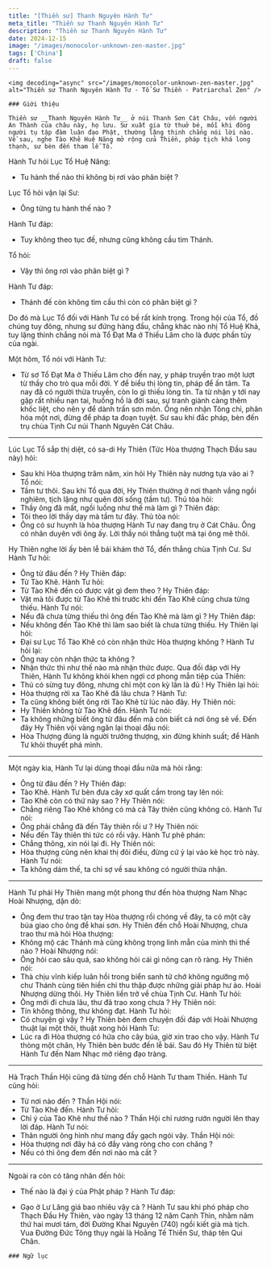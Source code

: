 ```yaml
---
title: "[Thiền sư] Thanh Nguyên Hành Tư"
meta_title: "Thiền sư Thanh Nguyên Hành Tư"
description: "Thiền sư Thanh Nguyên Hành Tư"
date: 2024-12-15
image: "/images/monocolor-unknown-zen-master.jpg"
tags: ['China']
draft: false
---
```


<div className="grid xl:grid-cols-8 lg:grid-cols-8 md:grid-cols-2 sm:grid-cols-2 xs:grid-cols-1 gap-8 bg-body dark:bg-darkmode-body">

  <div className="lg:col-span-3 md:col-span-1">

    <img decoding="async" src="/images/monocolor-unknown-zen-master.jpg" alt="Thiền sư Thanh Nguyên Hành Tư - Tổ Sư Thiền - Patriarchal Zen" />

    ### Giới thiệu

    Thiền sư __Thanh Nguyên Hành Tư__ ở núi Thanh Sơn Cát Châu, vốn người An Thành của châu này, họ lưu. Sư xuất gia từ thuở bé, mỗi khi đông người tụ tập đàm luận đạo Phật, thường lặng thinh chẳng nói lời nào. Về sau, nghe Tào Khê Huệ Năng mở rộng cửa Thiền, pháp tịch khá long thạnh, sư bèn đến tham lễ Tổ.

 Hành Tư hỏi Lục Tổ Huệ Năng:
- Tu hành thế nào thì không bị rơi vào phân biệt ? 

Lục Tổ hỏi vặn lại Sư:
- Ông từng tu hành thế nào ?

Hành Tư đáp:
- Tuy không theo tục đế, nhưng cũng không cầu tìm Thánh.

Tổ hỏi:
- Vậy thì ông rơi vào phân biệt gì ?

Hành Tư đáp:
- Thánh đế còn không tìm cầu thì còn có phân biệt gì ?

Do đó mà Lục Tổ đối với Hành Tư có bề rất kính trọng. Trong hội của Tổ, đồ chúng tuy đông, nhưng sư đứng hàng đầu, chẳng khác nào nhị Tổ Huệ Khả, tuy lặng thinh chẳng nói mà Tổ Đạt Ma ở Thiếu Lâm cho là được phần tủy của ngài.

Một hôm, Tổ nói với Hành Tư: 
- Từ sơ Tổ Đạt Ma ở Thiếu Lâm cho đến nay, y pháp truyền trao một lượt từ thầy cho trò qua mỗi đời. Y để biểu thị lòng tin, pháp để ấn tâm. Ta nay đã có người thừa truyền, còn lo gì thiếu lòng tin. Ta từ nhận y tới nay gặp rất nhiều nạn tai, huống hồ là đời sau, sự tranh giành càng thêm khốc liệt, cho nên y để dành trấn sơn môn. Ông nên nhận Tông chỉ, phân hóa một nơi, đừng để pháp ta đoạn tuyệt.
Sư sau khi đắc pháp, bèn đến trụ chùa Tịnh Cư núi Thanh Nguyên Cát Châu.

***

Lúc Lục Tổ sắp thị diệt, có sa-di Hy Thiên (Tức Hòa thượng Thạch Đầu sau này) hỏi:
- Sau khi Hòa thượng trăm năm, xin hỏi Hy Thiên này nương tựa vào ai ?
Tổ nói:
- Tầm tư thôi.
Sau khi Tổ qua đời, Hy Thiên thường ở nơi thanh vắng ngồi nghiêm, tịch lặng như quên đời sống (tầm tư). Thủ tòa hỏi: 
- Thầy ông đã mất, ngồi luống như thế mà làm gì ? 
Thiên đáp:
- Tôi theo lời thầy dạy mà tầm tư đây.
Thủ tòa nói:
- Ông có sư huynh là hòa thượng Hành Tư nay đang trụ ở Cát Châu. Ông có nhân duyên với ông ấy. Lời thầy nói thẳng tuột mà tại ông mê thôi.

Hy Thiên nghe lời ấy bèn lễ bái khám thờ Tổ, đến thẳng chùa Tịnh Cư. Sư Hành Tư hỏi:
- Ông từ đâu đến ?
Hy Thiên đáp:
- Từ Tào Khê.
Hành Tư hỏi:
- Từ Tào Khê đến có được vật gì đem theo ?
Hy Thiên đáp:
- Vật mà tôi được từ Tào Khê thì trước khi đến Tào Khê cũng chưa từng thiếu. 
Hành Tư nói:
- Nếu đã chưa từng thiếu thì ông đến Tào Khê mà làm gì ?
Hy Thiên đáp:
- Nếu không đến Tào Khê thì làm sao biết là chưa từng thiếu.
Hy Thiên lại hỏi:
- Đại sư Lục Tổ Tào Khê có còn nhận thức Hòa thượng không ?
Hành Tư hỏi lại:
- Ông nay còn nhận thức ta không ?
- Nhận thức thì như thế nào mà nhận thức được. 
Qua đối đáp với Hy Thiên, Hành Tư không khỏi khen ngợi cơ phong mẫn tiệp của Thiên:
- Thú có sừng tuy đông, nhưng chỉ một con kỳ lân là đủ !
Hy Thiên lại hỏi:
- Hòa thượng rời xa Tào Khê đã lâu chưa ?
Hành Tư:
- Ta cũng không biết ông rời Tào Khê từ lúc nào đây.
Hy Thiên nói:
- Hy Thiên không từ Tào Khê đến. 
Hành Tư nói:
- Ta không những biết ông từ đâu đến mà còn biết cả nơi ông sẽ về.
Đến đây Hy Thiên vội vàng ngăn lại thoại đầu nói:
- Hòa Thượng đúng là người trưởng thượng, xin đừng khinh suất; để Hành Tư khỏi thuyết phá mình.

***

Một ngày kia, Hành Tư lại dùng thoại đầu nữa mà hỏi rằng:
- Ông từ đâu đến ?
Hy Thiên đáp:
- Tào Khê.
Hành Tư bèn đưa cây xơ quất cầm trong tay lên nói:
- Tào Khê còn có thứ này sao ?
Hy Thiên nói:
- Chẳng riêng Tào Khê không có mà cả Tây thiên cũng không có.
Hành Tư nói:
- Ông phải chẳng đã đến Tây thiên rồi ư ?
Hy Thiên nói:
- Nếu đến Tây thiên thì tức có rồi vậy.
Hành Tư phê phán:
- Chẳng thông, xin nói lại đi. 
Hy Thiên nói:
- Hòa thượng cũng nên khai thị đôi điều, đừng cứ ỷ lại vào kẻ học trò này.
Hành Tư nói:
- Ta không dám thế, ta chỉ sợ về sau không có người thừa nhận.

***

Hành Tư phái Hy Thiên mang một phong thư đến hòa thượng Nam Nhạc Hoài Nhượng, dặn dò:
- Ông đem thư trao tận tay Hòa thượng rồi chóng về đây, ta có một cây búa giao cho ông để khai sơn.
Hy Thiên đến chỗ Hoài Nhượng, chưa trao thư mà hỏi Hòa thượng:
- Không mộ các Thánh mà cũng không trọng linh mẫn của mình thì thế nào ?
Hoài Nhượng nói:
- Ông hỏi cao sâu quá, sao không hỏi cái gì nông cạn rõ ràng.
Hy Thiên nói:
- Thà chịu vĩnh kiếp luân hồi trong biển sanh tử chớ không ngưỡng mộ chư Thánh cùng tiên hiền chỉ thu thập được những giải pháp hư ảo.
Hoài Nhượng dừng thôi. Hy Thiên liền trở về chùa Tịnh Cư.
Hành Tư hỏi:
- Ông mới đi chưa lâu, thư đã trao xong chưa ?
Hy Thiên nói:
- Tín không thông, thư không đạt.
Hành Tư hỏi:
- Có chuyện gì vậy ?
Hy Thiên bèn đem chuyện đối đáp với Hoài Nhượng thuật lại một thôi, thuật xong hỏi Hành Tư: 
- Lúc ra đi Hòa thượng có hứa cho cây búa, giờ xin trao cho vậy.
Hành Tư thòng một chân, Hy Thiên bèn bước đến lễ bái. Sau đó Hy Thiên từ biệt Hành Tư đến Nam Nhạc mở riêng đạo tràng.

***

Hà Trạch Thần Hội cũng đã từng đến chỗ Hành Tư tham Thiền. Hành Tư cũng hỏi:
- Từ nơi nào đến ?
Thần Hội nói:
- Từ Tào Khê đến.
Hành Tư hỏi:
- Chỉ ý của Tào Khê như thế nào ?
Thần Hội chỉ rương rướn người lên thay lời đáp. Hành Tư nói:
- Thân người ông hình như mang đầy gạch ngói vậy.
Thần Hội nói:
- Hòa thượng nơi đây há có đầy vàng ròng cho con chăng ?
- Nếu có thì ông đem đến nơi nào mà cất ?

***

Ngoài ra còn có tăng nhân đến hỏi: 
- Thế nào là đại ý của Phật pháp ?
Hành Tư đáp:
- Gạo ở Lư Lăng giá bao nhiêu vậy cà ?
Hành Tư sau khi phó pháp cho Thạch Đầu Hy Thiên, vào ngày 13 tháng 12 năm Canh Thìn, nhằm năm thứ hai mươi tám, đời Đường Khai Nguyên (740) ngồi kiết già mà tịch. Vua Đường Đức Tông thụy ngài là Hoằng Tế Thiền Sư, tháp tên Qui Chân. 

  </div>

  <div className="lg:col-span-5 md:col-span-1">

      ### Ngữ lục

   
    <Notice type="warning" title="cảnh ngữ">

    </Notice>

    <Notice type="tip" title="tác phẩm">

    </Notice>

    <Notice type="info" title="thông tin khác">

    </Notice>

  </div>

</div>
